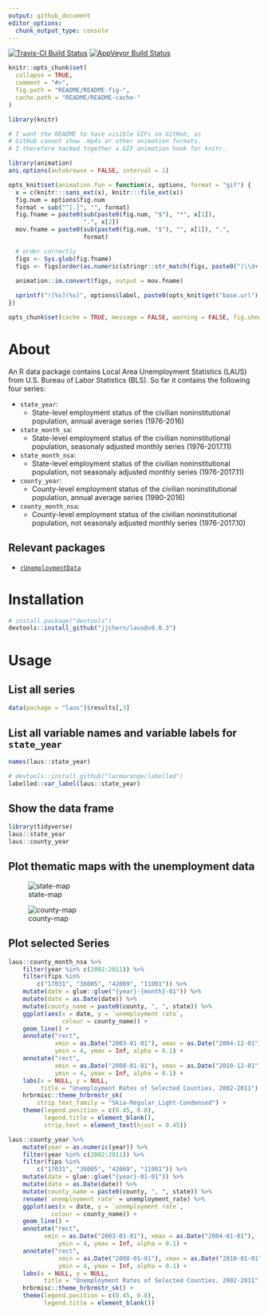 ```yaml
---
output: github_document
editor_options: 
  chunk_output_type: console
---
```


<!-- README.md is generated from README.Rmd. Please edit that file -->

[![Travis-CI Build Status](https://travis-ci.org/jjchern/laus.svg?branch=master)](https://travis-ci.org/jjchern/laus)
[![AppVeyor Build Status](https://ci.appveyor.com/api/projects/status/github/jjchern/laus?branch=master&svg=true)](https://ci.appveyor.com/project/jjchern/laus)

```r
knitr::opts_chunk$set(
  collapse = TRUE,
  comment = "#>",
  fig.path = "README/README-fig-",
  cache.path = "README/README-cache-"
)
```

```r
library(knitr)

# I want the README to have visible GIFs on GitHub, as
# GitHub cannot show .mp4s or other animation formats.
# I therefore hacked together a GIF animation hook for knitr.

library(animation)
ani.options(autobrowse = FALSE, interval = 1)

opts_knit$set(animation.fun = function(x, options, format = "gif") {
  x = c(knitr:::sans_ext(x), knitr:::file_ext(x))
  fig.num = options$fig.num
  format = sub("^[.]", "", format)
  fig.fname = paste0(sub(paste0(fig.num, "$"), "*", x[1]), 
                     ".", x[2])
  mov.fname = paste0(sub(paste0(fig.num, "$"), "", x[1]), ".", 
                     format)

  # order correctly
  figs <- Sys.glob(fig.fname)
  figs <- figs[order(as.numeric(stringr::str_match(figs, paste0("(\\d+)\\.", x[2]))[, 2]))]

  animation::im.convert(figs, output = mov.fname)
  
  sprintf("![%s](%s)", options$label, paste0(opts_knit$get("base.url"), mov.fname))
})

opts_chunk$set(cache = TRUE, message = FALSE, warning = FALSE, fig.show = "animate")
```

# About

An R data package contains Local Area Unemployment Statistics (LAUS) from U.S. Bureau of Labor Statistics (BLS). So far it contains the following four series:

-   `state_year`:
    -   State-level employment status of the civilian noninstitutional population, annual average series (1976-2016)
-   `state_month_sa`:
    -   State-level employment status of the civilian noninstitutional population, seasonaly adjusted monthly series (1976-2017.11)
-   `state_month_nsa`:
    -   State-level employment status of the civilian noninstitutional population, not seasonaly adjusted monthly series (1976-2017.11)
-   `county_year`:
    -   County-level employment status of the civilian noninstitutional population, annual average series (1990-2016)
-   `county_month_nsa`:
    -   County-level employment status of the civilian noninstitutional population, not seasonaly adjusted monthly series (1976-2017.10)

## Relevant packages

- [`rUnemploymentData`](https://github.com/trulia/rUnemploymentData/)

# Installation

```R
# install.package("devtools")
devtools::install_github("jjchern/laus@v0.0.3")
```

# Usage

## List all series

```r
data(package = "laus")$results[,3]
```

## List all variable names and variable labels for `state_year`

```r
names(laus::state_year)

# devtools::install_github("larmarange/labelled")
labelled::var_label(laus::state_year)
```

## Show the data frame

```r
library(tidyverse)
laus::state_year
laus::county_year
```

## Plot thematic maps with the unemployment data

<!-- # ```{r state-map, echo=FALSE} -->
<!-- # # Combine state map data with unemployment rate -->
<!-- # # devtools::install_github("jjchern/usmapdata") -->
<!-- # usmapdata::state %>%  -->
<!-- #   inner_join(laus::state_year, by = c("id" = "fips")) -> unem -->
<!-- #  -->
<!-- # # Plot a Map -->
<!-- #  -->
<!-- # library(gganimate) -->
<!-- #  -->
<!-- # ggplot() + -->
<!-- #   geom_map(data = unem, map = unem, -->
<!-- #            aes(x = long, y = lat, map_id = id, fill = unem_rate, frame = year), -->
<!-- #            colour = alpha("white", 0.5), size=0.2) + -->
<!-- #   coord_map("albers", lat0 = 30, lat1 = 40) + -->
<!-- #   viridis::scale_fill_viridis(option = "B") + -->
<!-- #   ggtitle("US Unemplyment Rates (%) by State in") + -->
<!-- #   ggthemes::theme_map() + -->
<!-- #   theme(legend.position = c(.85, .3), -->
<!-- #         legend.title=element_blank(),  -->
<!-- #         plot.title = element_text(hjust = 0.5)) -> g -->
<!-- #  -->
<!-- # gganimate(g) -->
<!-- # ``` -->

![state-map](README/README-fig-state-map-.gif)

<!-- # ```{r county-map, echo=FALSE} -->
<!-- # usmapdata::county %>%  -->
<!-- #         inner_join(laus::county_year, by = c("id" = "fips")) -> unem_county -->
<!-- #  -->
<!-- # ggplot() + -->
<!-- #   geom_map(data = unem_county, map = unem_county, -->
<!-- #            aes(x = long, y = lat, map_id = id, fill = unemployment_rate, frame = year), -->
<!-- #            colour = alpha("white", 0.1), size=0.2) + -->
<!-- #   geom_map(data = usmapdata::state, map = usmapdata::state, -->
<!-- #            aes(x = long, y = lat, map_id = id), -->
<!-- #            colour = alpha("white", 0.75), fill = "NA") +         -->
<!-- #   coord_map("albers", lat0 = 30, lat1 = 40) + -->
<!-- #   viridis::scale_fill_viridis(option = "B") + -->
<!-- #   ggtitle("US Unemplyment Rates (%) by County in") + -->
<!-- #   ggthemes::theme_map() + -->
<!-- #   theme(legend.position = c(.85, .3), -->
<!-- #         legend.title=element_blank(),  -->
<!-- #         plot.title = element_text(hjust = 0.5)) -> c -->
<!-- #  -->
<!-- # gganimate(c) -->
<!-- # ``` -->

![county-map](README/README-fig-county-map-.gif)

## Plot selected Series

```r
laus::county_month_nsa %>%
    filter(year %in% c(2002:2011)) %>%
    filter(fips %in%
        c("17031", "36005", "42069", "11001")) %>%
    mutate(date = glue::glue("{year}-{month}-01")) %>%
    mutate(date = as.Date(date)) %>%
    mutate(county_name = paste0(county, ", ", state)) %>%
    ggplot(aes(x = date, y = `unemployment rate`,
               colour = county_name)) +
    geom_line() +
    annotate("rect",
             xmin = as.Date("2003-01-01"), xmax = as.Date("2004-12-01"),
             ymin = 4, ymax = Inf, alpha = 0.1) +
    annotate("rect",
             xmin = as.Date("2008-01-01"), xmax = as.Date("2010-12-01"),
             ymin = 4, ymax = Inf, alpha = 0.1) +
    labs(x = NULL, y = NULL,
         title = "Unemployment Rates of Selected Counties, 2002-2011") +
    hrbrmisc::theme_hrbrmstr_sk(
        strip_text_family = "Skia-Regular_Light-Condensed") +
    theme(legend.position = c(0.45, 0.8),
          legend.title = element_blank(),
          strip.text = element_text(hjust = 0.45))
```

```r
laus::county_year %>%
    mutate(year = as.numeric(year)) %>%
    filter(year %in% c(2002:2011)) %>%
    filter(fips %in%
        c("17031", "36005", "42069", "11001")) %>%
    mutate(date = glue::glue("{year}-01-01")) %>%
    mutate(date = as.Date(date)) %>%
    mutate(county_name = paste0(county, ", ", state)) %>%
    rename(`unemployment rate` = unemployment_rate) %>%
    ggplot(aes(x = date, y = `unemployment rate`,
            colour = county_name)) +
    geom_line() +
    annotate("rect",
          xmin = as.Date("2003-01-01"), xmax = as.Date("2004-01-01"),
              ymin = 4, ymax = Inf, alpha = 0.1) +
    annotate("rect",
              xmin = as.Date("2008-01-01"), xmax = as.Date("2010-01-01"),
              ymin = 4, ymax = Inf, alpha = 0.1) +
    labs(x = NULL, y = NULL,
          title = "Unemployment Rates of Selected Counties, 2002-2011") +
    hrbrmisc::theme_hrbrmstr_sk() +
    theme(legend.position = c(0.45, 0.8),
          legend.title = element_blank())
```
